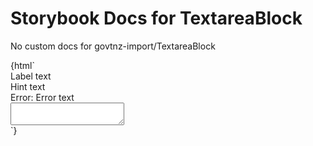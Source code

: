 

# Storybook Docs for TextareaBlock

<Meta title="govtnz-import/TextareaBlock" />

No custom docs for govtnz-import/TextareaBlock

<Preview>
  <Story name="TextareaBlock" height="100px">
    {html`
      <div class="g-textareaBlock-form-group">
        <label class="g-textareaBlock-label"> Label text </label>
        <div class="g-textareaBlock-hint">Hint text</div>
        <div class="g-textareaBlock-error-message">
          <span class="g-textareaBlock-visually-hidden"> Error: </span> Error
          text
        </div>
        <textarea
          class="g-textareaBlock-textarea g-textareaBlock-textarea--width-30"
          name="example"
          autocomplete="example"
        ></textarea>
      </div>
    `}
  </Story>
</Preview>
